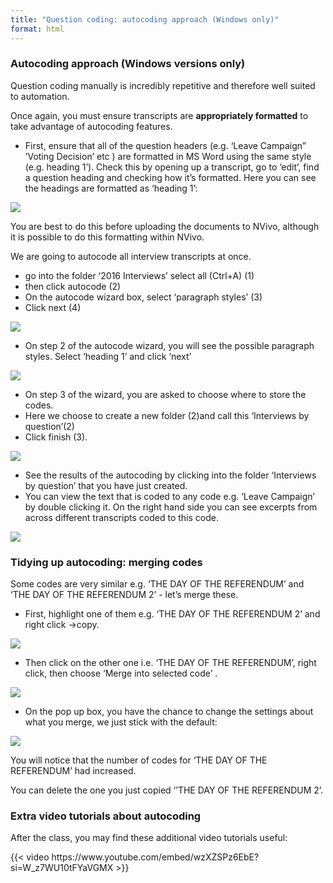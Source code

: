 ```yaml
---
title: "Question coding: autocoding approach (Windows only)"
format: html
---
```


### Autocoding approach (Windows versions only) 


Question coding manually is incredibly repetitive and therefore well suited to automation. 

Once again, you must ensure transcripts are **appropriately formatted** to take advantage of autocoding features. 

::: instructions

- First, ensure that all of the question headers (e.g. 'Leave Campaign" 'Voting Decision’ etc ) are formatted in MS Word using the same style (e.g. heading 1’). 
Check this by opening up a transcript, go to 'edit', find a question heading and checking how it's formatted. Here you can see the headings are formatted as 'heading 1': 

![](images/autocode heading 1.png)

:::

You are best to do this before uploading the documents to NVivo, although it is possible to do this formatting within NVivo.

We are going to autocode all interview transcripts at once. 

::: instructions

- go into the folder '2016 Interviews' select all (Ctrl+A) (1) 
- then click autocode (2) 
- On the autocode wizard box, select 'paragraph styles' (3)
- Click next (4) 

![](images/autocode wizard 1.png)

:::

::: instructions
- On step 2 of the autocode wizard, you will see the possible paragraph styles. Select 'heading 1' and click 'next'

![](images/autocode wizard 2.png)

:::

::: instructions

- On step 3 of the wizard, you are asked to choose where to store the codes. 
- Here we choose to create a new folder (2)and call this 'Interviews by question'(2)
- Click finish (3).

![](images/autocode wizard 3.png)

:::

::: instructions

- See the results of the autocoding by clicking into the folder 'Interviews by question' that you have just created. 
- You can view the text that is coded to any code e.g. 'Leave Campaign' by double clicking it. On the right hand side you can see excerpts from across different transcripts coded to this code. 

![](images/results of autocode.png)

:::

### Tidying up autocoding: merging codes 

Some codes are very similar e.g. 'THE DAY OF THE REFERENDUM' and 'THE DAY OF THE REFERENDUM 2' - let's merge these. 

::: instructions

- First, highlight one of them e.g. 'THE DAY OF THE REFERENDUM 2' and right click ->copy. 

![](images/merge into code copy.png)

:::

::: instructions

- Then click on the other one i.e. 'THE DAY OF THE REFERENDUM', right click, then choose 'Merge into selected code' . 

![](images/merge into code drop down.png)

:::

::: instructions

- On the pop up box, you have the chance to change the settings about what you merge, we just stick with the default: 

![](images/merge into code.png)

:::

You will notice that the number of codes for 'THE DAY OF THE REFERENDUM' had increased. 

You can delete the one you just copied ''THE DAY OF THE REFERENDUM 2'. 

### Extra video tutorials about autocoding

After the class, you may find these additional video tutorials useful: 

{{< video https://www.youtube.com/embed/wzXZSPz6EbE?si=W_z7WU10tFYaVGMX >}}
